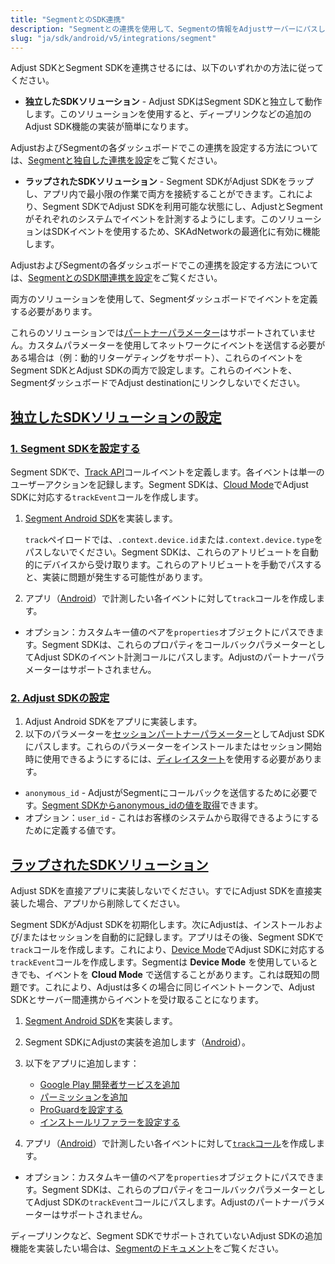```yaml
---
title: "SegmentとのSDK連携"
description: "Segmentとの連携を使用して、Segmentの情報をAdjustサーバーにパスします。"
slug: "ja/sdk/android/v5/integrations/segment"
---
```


Adjust SDKとSegment SDKを連携させるには、以下のいずれかの方法に従ってください。

-  **独立したSDKソリューション** \- Adjust SDKはSegment SDKと独立して動作します。このソリューションを使用すると、ディープリンクなどの追加のAdjust SDK機能の実装が簡単になります。

AdjustおよびSegmentの各ダッシュボードでこの連携を設定する方法については、[Segmentと独自した連携を設定](https://help.adjust.com/ja/article/set-up-segment-independent-integration)をご覧ください。

-  **ラップされたSDKソリューション** \- Segment SDKがAdjust SDKをラップし、アプリ内で最小限の作業で両方を接続することができます。これにより、Segment SDKでAdjust SDKを利用可能な状態にし、AdjustとSegmentがそれぞれのシステムでイベントを計測するようにします。このソリューションはSDKイベントを使用するため、SKAdNetworkの最適化に有効に機能します。

AdjustおよびSegmentの各ダッシュボードでこの連携を設定する方法については、[SegmentとのSDK間連携を設定](https://help.adjust.com/ja/article/set-up-segment-sdk-sdk-integration)をご覧ください。

両方のソリューションを使用して、Segmentダッシュボードでイベントを定義する必要があります。

<Callout type="warning">

これらのソリューションでは[パートナーパラメーター](/en/sdk/android/features/events#add-partner-parameters)はサポートされていません。カスタムパラメーターを使用してネットワークにイベントを送信する必要がある場合は（例：動的リターゲティングをサポート）、これらのイベントをSegment SDKとAdjust SDKの両方で設定します。これらのイベントを、SegmentダッシュボードでAdjust destinationにリンクしないでください。

</Callout>

## [独立したSDKソリューションの設定](independent-sdk-solution-setup)

### [1\. Segment SDKを設定する](1-segment-sdk-setup)

Segment SDKで、[Track API](https://segment.com/docs/connections/sources/catalog/libraries/server/http-api/#track)コールイベントを定義します。各イベントは単一のユーザーアクションを記録します。Segment SDKは、[Cloud Mode](https://segment.com/docs/connections/destinations/#connection-modes)でAdjust SDKに対応する`trackEvent`コールを作成します。

1. [Segment Android SDK](https://segment.com/docs/connections/sources/catalog/libraries/mobile/android)を実装します。

   <Callout type="note">

   `track`ペイロードでは、`.context.device.id`または`.context.device.type`をパスしないでください。Segment SDKは、これらのアトリビュートを自動的にデバイスから受け取ります。これらのアトリビュートを手動でパスすると、実装に問題が発生する可能性があります。

   </Callout>

2. アプリ（[Android](https://segment.com/docs/connections/sources/catalog/libraries/mobile/android/#track)）で計測したい各イベントに対して`track`コールを作成します。

-  オプション：カスタムキー値のペアを`properties`オブジェクトにパスできます。Segment SDKは、これらのプロパティをコールバックパラメーターとしてAdjust SDKのイベント計測コールにパスします。Adjustのパートナーパラメーターはサポートされません。

### [2\. Adjust SDKの設定](2-adjust-sdk-setup)

1. Adjust Android SDKをアプリに実装します。
2. 以下のパラメーターを[セッションパートナーパラメーター](/en/sdk/android/features/session-parameters#session-partner-parameters)としてAdjust SDKにパスします。これらのパラメーターをインストールまたはセッション開始時に使用できるようにするには、[ディレイスタート](/en/sdk/android/features/session-parameters#delay-start)を使用する必要があります。

-  `anonymous_id` \- AdjustがSegmentにコールバックを送信するために必要です。[Segment SDKからanonymous_idの値を取得](https://segment.com/docs/connections/sources/catalog/libraries/mobile/android/#anonymousid)できます。
-  オプション：`user_id` \- これはお客様のシステムから取得できるようにするために定義する値です。

## [ラップされたSDKソリューション](wrapped-sdk-solution)

<Callout type="important">

Adjust SDKを直接アプリに実装しないでください。すでにAdjust SDKを直接実装した場合、アプリから削除してください。

</Callout>

Segment SDKがAdjust SDKを初期化します。次にAdjustは、インストールおよび/またはセッションを自動的に記録します。アプリはその後、Segment SDKで`track`コールを作成します。これにより、[Device Mode](https://segment.com/docs/connections/destinations/#connection-modes)でAdjust SDKに対応する`trackEvent`コールを作成します。Segmentは **Device Mode** を使用しているときでも、イベントを **Cloud Mode** で送信することがあります。これは既知の問題です。これにより、Adjustは多くの場合に同じイベントトークンで、Adjust SDKとサーバー間連携からイベントを受け取ることになります。

1. [Segment Android SDK](https://segment.com/docs/connections/sources/catalog/libraries/mobile/android/)を実装します。
2. Segment SDKにAdjustの実装を追加します（[Android](https://segment.com/docs/connections/destinations/catalog/adjust/#android)）。
3. 以下をアプリに追加します：

   -  [Google Play 開発者サービスを追加](/en/sdk/android#2-add-google-play-services)
   -  [パーミッションを追加](/en/sdk/android#3-add-permissions)
   -  [ProGuardを設定する](/en/sdk/android#4-set-up-proguard)
   -  [インストールリファラーを設定する](/en/sdk/android#5-set-up-install-referrer)

4. アプリ（[Android](https://segment.com/docs/connections/sources/catalog/libraries/mobile/android/#track)）で計測したい各イベントに対して[`track`コール](https://segment.com/docs/connections/spec/track/)を作成します。

-  オプション：カスタムキー値のペアを`properties`オブジェクトにパスできます。Segment SDKは、これらのプロパティをコールバックパラメーターとしてAdjust SDKの`trackEvent`コールにパスします。Adjustのパートナーパラメーターはサポートされません。

<Callout type="note">

ディープリンクなど、Segment SDKでサポートされていないAdjust SDKの追加機能を実装したい場合は、[Segmentのドキュメント](https://segment.com/docs/connections/sources/catalog/libraries/mobile/Android/Android-faqs/#how-do-i-know-when-a-destination-is-initialized)をご覧ください。

</Callout>
